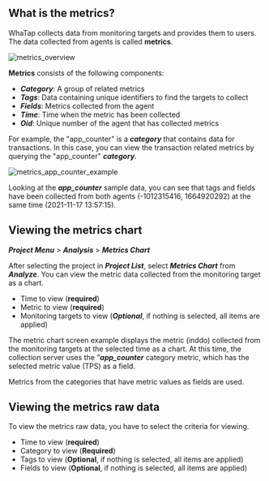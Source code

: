 
## What is the metrics?

WhaTap collects data from monitoring targets and provides them to users. The data collected from agents is called **metrics**. 

<div style={{textAlign: 'center'}}>

![metrics_overview](https://img.whatap.io/media/images/metrics_overview.png)

</div>

**Metrics** consists of the following components:

-   **_Category_**: A group of related metrics
-   **_Tags_**: Data containing unique identifiers to find the targets to collect
-   **_Fields_**: Metrics collected from the agent
-   **_Time_**: Time when the metric has been collected
-   **_Oid_**: Unique number of the agent that has collected metrics

For example, the "app_counter" is a **_category_** that contains data for transactions. In this case, you can view the transaction related metrics by querying the "app_counter" **_category_**.

![metrics_app_counter_example](https://img.whatap.io/media/images/metrics_app_counter_example.png)

Looking at the **_app_counter_** sample data, you can see that tags and fields have been collected from both agents (-1012315416, 1664920292) at the same time (2021-11-17 13:57:15).

## Viewing the metrics chart

**_Project Menu_** > **_Analysis_** > **_Metrics Chart_**

<!-- 와탭 에이전트 설치를 완료했다면 [와탭 모니터링 서비스](https://service.whatap.io/account/login)에 로그인하세요. 초기 화면은 ***프로젝트 목록***입니다. ***프로젝트 목록***에서 에이전트를 설치한 애플리케이션 서버를 확인할 수 있습니다. 에이전트를 설치한 하나의 애플리케이션 서버는 프로젝트이며, 모니터링 단위입니다. -->

After selecting the project in **_Project List_**, select **_Metrics Chart_** from **_Analyze_**. You can view the metric data collected from the monitoring target as a chart.

<!-- 모니터링 대상으로부터 수집된 **메트릭스**들은 차트로 표현될 수 있습니다. -->

-   Time to view (**required**)
-   Metric to view (**required**)
-   Monitoring targets to view (**_Optional_**, if nothing is selected, all items are applied)

<ProdImg img='metrics-chart-example-01.png' desc='' />

The metric chart screen example displays the metric (inddo) collected from the monitoring targets at the selected time as a chart. At this time, the collection server uses the "**_app_counter_** category metric, which has the selected metric value (TPS) as a field.

Metrics from the categories that have metric values as fields are used.

## Viewing the metrics raw data

To view the metrics raw data, you have to select the criteria for viewing. 

-   Time to view (**required**)
-   Category to view (**Required**)
-   Tags to view (**Optional**, if nothing is selected, all items are applied)
-   Fields to view (**Optional**, if nothing is selected, all items are applied)

<ProdImg img='metrics-chart-example-02.png' desc='' />
